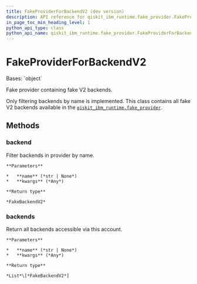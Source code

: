 ```yaml
---
title: FakeProviderForBackendV2 (dev version)
description: API reference for qiskit_ibm_runtime.fake_provider.FakeProviderForBackendV2 in the dev version of qiskit-ibm-runtime
in_page_toc_min_heading_level: 1
python_api_type: class
python_api_name: qiskit_ibm_runtime.fake_provider.FakeProviderForBackendV2
---
```


# FakeProviderForBackendV2

<Class id="qiskit_ibm_runtime.fake_provider.FakeProviderForBackendV2" isDedicatedPage={true} github="https://github.com/Qiskit/qiskit-ibm-runtime/tree/main/qiskit_ibm_runtime/fake_provider/fake_provider.py#L26-L112" signature="FakeProviderForBackendV2" modifiers="class">
  Bases: `object`

  Fake provider containing fake V2 backends.

  Only filtering backends by name is implemented. This class contains all fake V2 backends available in the [`qiskit_ibm_runtime.fake_provider`](fake_provider#module-qiskit_ibm_runtime.fake_provider "qiskit_ibm_runtime.fake_provider").

  ## Methods

  ### backend

  <Function id="qiskit_ibm_runtime.fake_provider.FakeProviderForBackendV2.backend" github="https://github.com/Qiskit/qiskit-ibm-runtime/tree/main/qiskit_ibm_runtime/fake_provider/fake_provider.py#L33-L45" signature="backend(name=None, **kwargs)">
    Filter backends in provider by name.

    **Parameters**

    *   **name** (*str | None*)
    *   **kwargs** (*Any*)

    **Return type**

    *FakeBackendV2*
  </Function>

  ### backends

  <Function id="qiskit_ibm_runtime.fake_provider.FakeProviderForBackendV2.backends" github="https://github.com/Qiskit/qiskit-ibm-runtime/tree/main/qiskit_ibm_runtime/fake_provider/fake_provider.py#L47-L49" signature="backends(name=None, **kwargs)">
    Return all backends accessible via this account.

    **Parameters**

    *   **name** (*str | None*)
    *   **kwargs** (*Any*)

    **Return type**

    *List*\[*FakeBackendV2*]
  </Function>
</Class>

